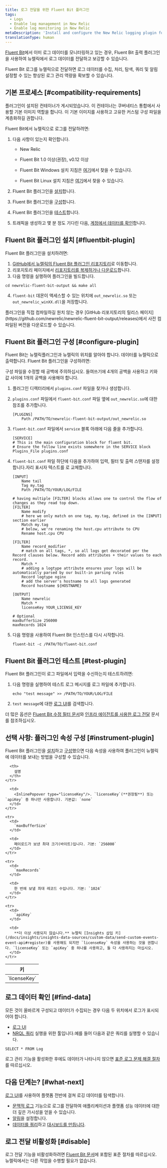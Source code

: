 ```yaml
---
title: 로그 전달을 위한 Fluent Bit 플러그인
tags:
  - Logs
  - Enable log management in New Relic
  - Enable log monitoring in New Relic
metaDescription: 'Install and configure the New Relic logging plugin for Fluent Bit, so you can use enhanced log management capabilities.'
translationType: human
---
```


[Fluent Bit](https://fluentbit.io/)에서 이미 로그 데이터를 모니터링하고 있는 경우, Fluent Bit 출력 플러그인을 사용하여 뉴렐릭에서 로그 데이터를 전달하고 보강할 수 있습니다.

Fluent Bit 로그를 뉴렐릭으로 전달하면 로그 데이터를 수집, 처리, 탐색, 쿼리 및 알림 설정할 수 있는 향상된 로그 관리 역량을 확보할 수 있습니다.

## 기본 프로세스 [#compatibility-requirements]

플러그인이 설치된 컨테이너가 게시되었습니다. 이 컨테이너는 쿠버네티스 통합에서 사용할 기본 이미지 역할을 합니다. 이 기본 이미지를 사용하고 고유한 커스텀 구성 파일을 계층화하길 권합니다.

Fluent Bit에서 뉴렐릭으로 로그를 전달하려면:

1. 다음 사항이 있는지 확인합니다.

   * New Relic

     <InlinePopover type="licenseKey"/>

   * Fluent Bit 1.0 이상(권장), v0.12 이상

   * Fluent Bit Windows 설치 지침은 [여기](https://docs.fluentbit.io/manual/installation/windows)에서 찾을 수 있습니다.

   * Fluent Bit Linux 설치 지침은 [여기](https://docs.fluentbit.io/manual/installation/linux)에서 찾을 수 있습니다.

2. Fluent Bit 플러그인을 [설치](#fluentbit-plugin)합니다.

3. Fluent Bit 플러그인을 [구성](#configure-plugin)합니다.

4. Fluent Bit 플러그인을 [테스트](#test-plugin)합니다.

5. 트래픽을 생성하고 몇 분 정도 기다린 다음, [계정에서 데이터를 확인](#find-data)합니다.

## Fluent Bit 플러그인 설치 [#fluentbit-plugin]

Fluent Bit 플러그인을 설치하려면:

1. [GitHub에서 뉴렐릭의 Fluent Bit 플러그인 리포지토리](https://github.com/newrelic/newrelic-fluent-bit-output)로 이동합니다.
2. 리포지토리 페이지에서 [리포지토리를 복제하거나 다운로드](https://help.github.com/en/articles/cloning-a-repository)합니다.
3. 다음 명령을 실행하여 플러그인을 빌드합니다.

```
cd newrelic-fluent-bit-output && make all
```

4. `fluent-bit` 데몬이 액세스할 수 있는 위치에 `out_newrelic.so` 또는 `out_newrelic_winXX.dll`을 저장합니다.

<Callout variant="tip">
  플러그인을 직접 컴파일하길 원치 않는 경우 [GitHub 리포지토리의 릴리스 페이지](https://github.com/newrelic/newrelic-fluent-bit-output/releases)에서 사전 컴파일된 버전을 다운로드할 수 있습니다.
</Callout>

## Fluent Bit 플러그인 구성 [#configure-plugin]

Fluent Bit는 뉴렐릭플러그인과 뉴렐릭의 위치를 알아야 합니다. <InlinePopover type="licenseKey"/>데이터를 뉴렐릭으로 출력합니다. Fluent Bit 플러그인을 구성하려면:

<Callout variant="important">
  구성 파일을 수정할 때 공백에 주의하십시오. 들여쓰기에 4개의 공백을 사용하고 키와 값 사이에 1개의 공백을 사용해야 합니다.
</Callout>

1. 플러그인 디렉터리에서 `plugins.conf` 파일을 찾거나 생성합니다.

2. `plugins.conf` 파일에서 `fluent-bit.conf` 파일 옆에 `out_newrelic.so`에 대한 참조를 추가합니다.

   ```
   [PLUGINS]
       Path /PATH/TO/newrelic-fluent-bit-output/out_newrelic.so
   ```

3. `fluent-bit.conf` 파일에서 `service` 블록 아래에 다음 줄을 추가합니다.

   ```
   [SERVICE]
   # This is the main configuration block for fluent bit.
   # Ensure the follow line exists somewhere in the SERVICE block
   Plugins_File plugins.conf
   ```

4. `fluent-bit.conf` 파일 하단에 다음을 추가하여 입력, 필터 및 출력 스탠자를 설정합니다.자리 표시자 텍스트를 <InlinePopover type="licenseKey"/>로 교체합니다.

   ```
   [INPUT]
       Name tail
       Tag my.tag
       Path /PATH/TO/YOUR/LOG/FILE

   # having multiple [FILTER] blocks allows one to control the flow of changes as they read top down. 
   [FILTER]
       Name modify
       # here we only match on one tag, my.tag, defined in the [INPUT] section earlier
       Match my.tag
       # below, we're renaming the host.cpu attribute to CPU
       Rename host.cpu CPU

   [FILTER]
       Name record_modifier
       # match on all tags, *, so all logs get decorated per the Record clauses below. Record adds attributes + their values to each record.
       Match *
       # adding a logtype attribute ensures your logs will be automatically parsed by our built-in parsing rules
       Record logtype nginx
       # add the server's hostname to all logs generated
       Record hostname ${HOSTNAME}

   [OUTPUT]
       Name newrelic
       Match *
       licenseKey YOUR_LICENSE_KEY

   # Optional
   maxBufferSize 256000
   maxRecords 1024
   ```

5. 다음 명령을 사용하여 Fluent Bit 인스턴스를 다시 시작합니다.

   ```
   fluent-bit -c /PATH/TO/fluent-bit.conf

   ```

<InstallFeedback/>

## Fluent Bit 플러그인 테스트 [#test-plugin]

Fluent Bit 플러그인이 로그 파일에서 입력을 수신하는지 테스트하려면:

1. 다음 명령을 실행하여 테스트 로그 메시지를 로그 파일에 추가합니다.

   ```
   echo "test message" >> /PATH/TO/YOUR/LOG/FILE
   ```

2. `test message`에 대한 [로그 UI](https://one.newrelic.com/launcher/logger.log-launcher)를 검색합니다.

더 많은 옵션은 [Fluent Bit 수정 필터 문서](https://docs.fluentbit.io/manual/pipeline/filters/modify)와 [인프라 에이전트를 사용한 로그 전달](/docs/logs/enable-log-management-new-relic/enable-log-monitoring-new-relic/forward-your-logs-using-infrastructure-agent/#automatically-inserted-attributes) 문서를 참조하십시오.

## 선택 사항: 플러그인 속성 구성 [#instrument-plugin]

Fluent Bit 플러그인을 [설치](#fluentbit-plugin)하고 [구성](#configure-plugin)했으면 다음 속성을 사용하여 플러그인이 뉴렐릭에 데이터를 보내는 방법을 구성할 수 있습니다.

<table>
  <thead>
    <tr>
      <th style={{ width: "200px" }}>
        키
      </th>

      <th>
        설명
      </th>
    </tr>
  </thead>

  <tbody>
    <tr>
      <td>
        `licenseKey`
      </td>

      <td>
        <InlinePopover type="licenseKey"/>. `licenseKey`(**권장됨**) 또는`apiKey` 중 하나만 사용합니다. 기본값: `none`
      </td>
    </tr>

    <tr>
      <td>
        `maxBufferSize`
      </td>

      <td>
        페이로드가 보낸 최대 크기(바이트)입니다. 기본: `256000`
      </td>
    </tr>

    <tr>
      <td>
        `maxRecords`
      </td>

      <td>
        한 번에 보낼 최대 레코드 수입니다. 기본: `1024`
      </td>
    </tr>

    <tr>
      <td>
        `apiKey`
      </td>

      <td>
        **더 이상 사용되지 않습니다.** 뉴렐릭 [Insights 삽입 키](/docs/insights/insights-data-sources/custom-data/send-custom-events-event-api#register)를 사용해도 되지만 `licenseKey` 속성을 사용하는 것을 권합니다. `licenseKey` 또는 `apiKey` 중 하나를 사용하고, 둘 다 사용하지는 마십시오.
      </td>
    </tr>
  </tbody>
</table>

## 로그 데이터 확인 [#find-data]

모든 것이 올바르게 구성되고 데이터가 수집되는 경우 다음 두 위치에서 로그가 표시되어야 합니다.

* [로그 UI](https://one.newrelic.com/launcher/logger.log-launcher)
* [NRQL 쿼리](/docs/chart-builder/use-chart-builder/choose-data/use-advanced-nrql-mode-specify-data) 실행을 위한 툴입니다.예를 들어 다음과 같은 쿼리를 실행할 수 있습니다.

```
SELECT * FROM Log
```

로그 관리 기능을 활성화한 후에도 데이터가 나타나지 않으면 [표준 로그 문제 해결 절차](/docs/logs/log-management/troubleshooting/no-log-data-appears-ui/)를 따르십시오.

## 다음 단계는? [#what-next]

[로그 UI](/docs/logs/log-management/ui-data/use-logs-ui)를 사용하여 플랫폼 전반에 걸쳐 로깅 데이터를 탐색합니다.

* [문맥적 로그](/docs/logs/enable-log-management-new-relic/configure-logs-context/configure-logs-context-apm-agents/) 기능으로 로그를 전달하여 애플리케이션과 플랫폼 성능 데이터에 대한 더 깊은 가시성을 얻을 수 있습니다.
* [알림](/docs/alerts-applied-intelligence/new-relic-alerts/alert-conditions/create-alert-conditions/)을 설정합니다.
* [데이터를 쿼리](/docs/query-your-data/explore-query-data/get-started/introduction-querying-new-relic-data/)하고 [대시보드를 만듭니다](/docs/query-your-data/explore-query-data/dashboards/introduction-dashboards/).

## 로그 전달 비활성화 [#disable]

로그 전달 기능을 비활성화하려면 [Fluent Bit 문서](https://fluentbit.io/)에 포함된 표준 절차를 따르십시오. 뉴렐릭에서는 다른 작업을 수행할 필요가 없습니다.